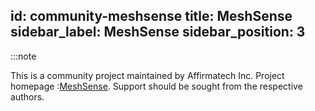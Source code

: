 id: community-meshsense
title: MeshSense
sidebar_label: MeshSense
sidebar_position: 3
---

:::note

This is a community project maintained by Affirmatech Inc.
Project homepage :[MeshSense](https://meshsense.app).
Support should be sought from the respective authors.
